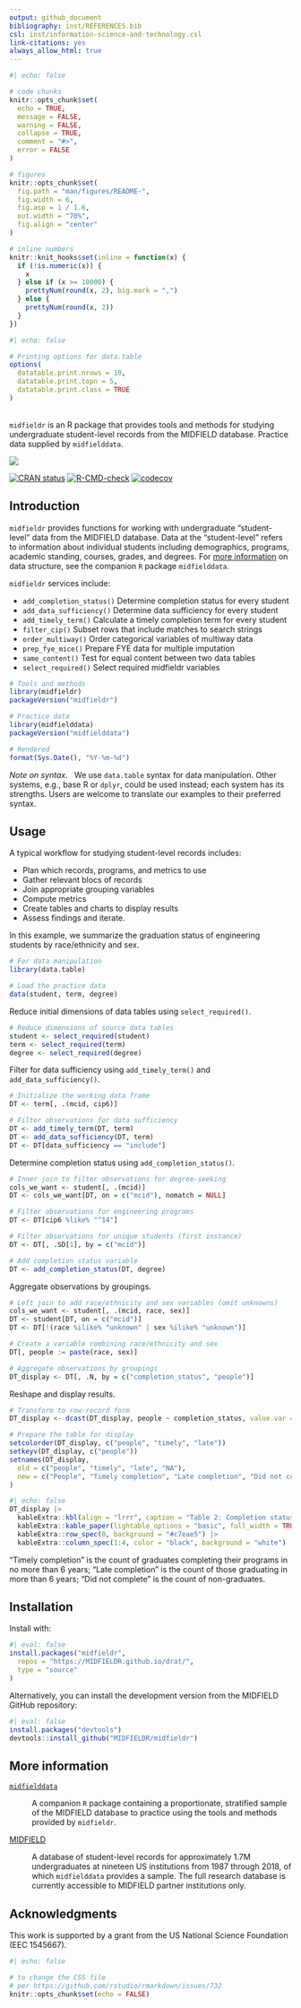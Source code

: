 ```yaml
---
output: github_document
bibliography: inst/REFERENCES.bib
csl: inst/information-science-and-technology.csl
link-citations: yes
always_allow_html: true
---
```


<!-- README.md is generated from README.Rmd. Please edit that file -->

```r
#| echo: false

# code chunks
knitr::opts_chunk$set(
  echo = TRUE,
  message = FALSE,
  warning = FALSE,
  collapse = TRUE,
  comment = "#>",
  error = FALSE
)

# figures
knitr::opts_chunk$set(
  fig.path = "man/figures/README-",
  fig.width = 6,
  fig.asp = 1 / 1.6,
  out.width = "70%",
  fig.align = "center"
)

# inline numbers
knitr::knit_hooks$set(inline = function(x) {
  if (!is.numeric(x)) {
    x
  } else if (x >= 10000) {
    prettyNum(round(x, 2), big.mark = ",")
  } else {
    prettyNum(round(x, 2))
  }
})
```

```r
#| echo: false

# Printing options for data.table
options(
  datatable.print.nrows = 10,
  datatable.print.topn = 5,
  datatable.print.class = TRUE
)
```


<br>`midfieldr` is an R package that provides tools and methods for studying undergraduate student-level records from the MIDFIELD database. Practice data supplied by `midfielddata`. 

![](https://github.com/MIDFIELDR/midfieldr/blob/main/docs/logo.png?raw=true)

<!-- badges: start -->
[![CRAN status](https://www.r-pkg.org/badges/version/midfieldr)](https://CRAN.R-project.org/package=midfieldr)
[![R-CMD-check](https://github.com/MIDFIELDR/midfieldr/workflows/R-CMD-check/badge.svg)](https://github.com/MIDFIELDR/midfieldr/actions)
[![codecov](https://codecov.io/gh/MIDFIELDR/midfieldr/branch/main/graph/badge.svg?token=KcuCzBkLBP)](https://app.codecov.io/gh/MIDFIELDR/midfieldr)

<!-- [![CRAN check](https://badges.cranchecks.info/summary/midfieldr.svg)](https://cran.r-project.org/web/checks/check_results_midfieldr.html) -->
<!-- badges: end -->



## Introduction

`midfieldr` provides functions for working with undergraduate "student-level" data from the MIDFIELD database. Data at the "student-level" refers to information about individual students including demographics, programs, academic standing, courses, grades, and degrees. For [more information] on data structure, see the companion `R` package `midfielddata`. 


`midfieldr` services include: 

- `add_completion_status()` Determine completion status for every student
- `add_data_sufficiency()` Determine data sufficiency for every student
- `add_timely_term()` Calculate a timely completion term for every student
- `filter_cip()` Subset rows that include matches to search strings
- `order_multiway()` Order categorical variables of multiway data
- `prep_fye_mice()` Prepare FYE data for multiple imputation
- `same_content()` Test for equal content between two data tables
- `select_required()` Select required midfieldr variables


```r
# Tools and methods
library(midfieldr)
packageVersion("midfieldr")

# Practice data
library(midfielddata)
packageVersion("midfielddata")

# Rendered
format(Sys.Date(), "%Y-%m-%d")
```

*Note on syntax.* &nbsp; We use `data.table` syntax for data manipulation. Other systems, e.g., base R or `dplyr`, could be used instead; each system has its strengths. Users are welcome to translate our examples to their preferred syntax. 





## Usage

A typical workflow for studying student-level records includes:  

- Plan which records, programs, and metrics to use 
- Gather relevant blocs of records
- Join appropriate grouping variables 
- Compute metrics 
- Create tables and charts to display results
- Assess findings and iterate.

In this example, we summarize the graduation status of engineering students by race/ethnicity and sex. 

```r
# For data manipulation
library(data.table)

# Load the practice data
data(student, term, degree)
```

Reduce initial dimensions of data tables using `select_required()`. 

```r
# Reduce dimensions of source data tables
student <- select_required(student)
term <- select_required(term)
degree <- select_required(degree)
```

Filter for data sufficiency using `add_timely_term()` and `add_data_sufficiency()`. 

```r
# Initialize the working data frame
DT <- term[, .(mcid, cip6)]

# Filter observations for data sufficiency
DT <- add_timely_term(DT, term)
DT <- add_data_sufficiency(DT, term)
DT <- DT[data_sufficiency == "include"]
```

Determine completion status using `add_completion_status()`. 

```r
# Inner join to filter observations for degree-seeking
cols_we_want <- student[, .(mcid)]
DT <- cols_we_want[DT, on = c("mcid"), nomatch = NULL]

# Filter observations for engineering programs
DT <- DT[cip6 %like% "^14"]

# Filter observations for unique students (first instance)
DT <- DT[, .SD[1], by = c("mcid")]

# Add completion status variable
DT <- add_completion_status(DT, degree)
```

Aggregate observations by groupings.

```r
# Left join to add race/ethnicity and sex variables (omit unknowns)
cols_we_want <- student[, .(mcid, race, sex)]
DT <- student[DT, on = c("mcid")]
DT <- DT[!(race %ilike% "unknown" | sex %ilike% "unknown")]

# Create a variable combining race/ethnicity and sex
DT[, people := paste(race, sex)]

# Aggregate observations by groupings
DT_display <- DT[, .N, by = c("completion_status", "people")]
```

Reshape and display results. 

```r
# Transform to row-record form
DT_display <- dcast(DT_display, people ~ completion_status, value.var = "N", fill = 0)

# Prepare the table for display
setcolorder(DT_display, c("people", "timely", "late"))
setkeyv(DT_display, c("people"))
setnames(DT_display,
  old = c("people", "timely", "late", "NA"),
  new = c("People", "Timely completion", "Late completion", "Did not complete")
)
```

```r
#| echo: false
DT_display |>
  kableExtra::kbl(align = "lrrr", caption = "Table 2: Completion status of engineering undergraduates in the practice data") |>
  kableExtra::kable_paper(lightable_options = "basic", full_width = TRUE) |>
  kableExtra::row_spec(0, background = "#c7eae5") |>
  kableExtra::column_spec(1:4, color = "black", background = "white")
```

"Timely completion" is the count of graduates completing their programs in no more than 6 years; "Late completion" is the count of those graduating in more than 6 years; "Did not complete" is the count of non-graduates. 










## Installation

Install with: 

```r
#| eval: false
install.packages("midfieldr",
  repos = "https://MIDFIELDR.github.io/drat/",
  type = "source"
)
```

Alternatively, you can install the development version from the MIDFIELD GitHub repository:

```r
#| eval: false
install.packages("devtools")
devtools::install_github("MIDFIELDR/midfieldr")
```











## More information

[`midfielddata`](https://midfieldr.github.io/midfielddata/)

: A companion `R` package containing a proportionate, stratified sample of the  MIDFIELD database to practice using the tools and methods provided by `midfieldr`.  


[MIDFIELD](https://midfield.online/)

: A database of student-level records for approximately 1.7M undergraduates at nineteen US institutions from 1987 through 2018, of which `midfielddata`  provides a sample. The full research database is currently accessible to MIDFIELD partner institutions only. 



 
 
 
## Acknowledgments

This work is supported by a grant from the US National Science Foundation (EEC 1545667).

```r
#| echo: false

# to change the CSS file
# per https://github.com/rstudio/rmarkdown/issues/732
knitr::opts_chunk$set(echo = FALSE)
```

